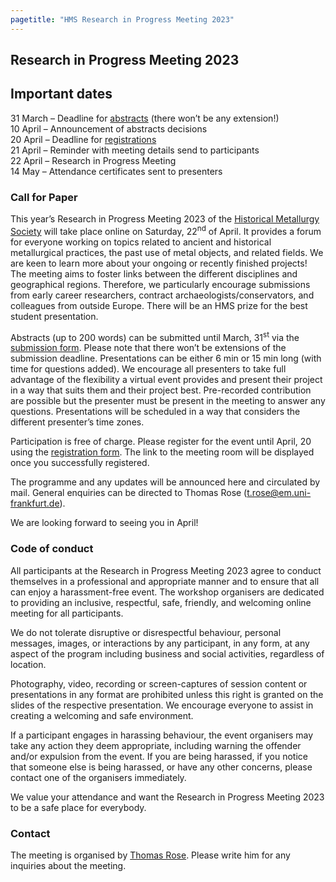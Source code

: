 ```yaml
---
pagetitle: "HMS Research in Progress Meeting 2023"
---
```


## Research in Progress Meeting 2023

::: {.callout-important icon=false} 

## Important dates
31 March -- Deadline for [abstracts](https://forms.gle/PJDpChyRJ7p7TKPk7){target="_blank"} (there won't be any extension!)  
10 April -- Announcement of abstracts decisions  
20 April -- Deadline for [registrations](https://forms.gle/oZnQKKX5VM6Vj1aN8){target="_blank"}  
21 April -- Reminder with meeting details send to participants  
22 April -- Research in Progress Meeting  
14 May -- Attendance certificates sent to presenters

::: 

### Call for Paper
This year’s Research in Progress Meeting 2023 of the [Historical Metallurgy Society](https://historicalmetallurgy.org/){target="_blank"} will take place online on Saturday, 22^nd^ of April. It provides a forum for everyone working on topics related to ancient and historical metallurgical practices, the past use of metal objects, and related fields. We are keen to learn more about your ongoing or recently finished projects! The meeting aims to foster links between the different disciplines and geographical regions. Therefore, we particularly encourage submissions from early career researchers, contract archaeologists/conservators, and colleagues from outside Europe. There will be an HMS prize for the best student presentation. 

Abstracts (up to 200 words) can be submitted until March, 31^st^ via the [submission form](https://forms.gle/PJDpChyRJ7p7TKPk7){target="_blank"}. Please note that there won't be extensions of the submission deadline. Presentations can be either 6 min or 15 min long (with time for questions added). We encourage all presenters to take full advantage of the flexibility a virtual event provides and present their project in a way that suits them and their project best. Pre-recorded contribution are possible but the presenter must be present in the meeting to answer any questions. Presentations will be scheduled in a way that considers the different presenter’s time zones. 

Participation is free of charge. Please register for the event until April, 20 using the [registration form](https://forms.gle/oZnQKKX5VM6Vj1aN8){target="_blank"}. The link to the meeting room will be displayed once you successfully registered.  

The programme and any updates will be announced here and circulated by mail. General enquiries can be directed to Thomas Rose (<t.rose@em.uni-frankfurt.de>).

We are looking forward to seeing you in April! 

<!--
### Programme
[UK = UTC +1  
Central Europe = UTC +2  
Eastern Time (USA) = UTC -4  
China = UTC +8  
India = UTC +5:30  
You can convert to your local time zone with e.g., [timeanddate.com](https://www.timeanddate.com/worldclock/converter.html?iso=20230422T090000&p1=1440)]{.aside}

| Time (UTC) | Contribution |
|------|----------------|
|9:30 | *Meow et al.* <br> The purrfect burrito |

-->
### Code of conduct
All participants at the Research in Progress Meeting 2023 agree to conduct themselves in a professional and appropriate manner and to ensure that all can enjoy a harassment-free event. The workshop organisers are dedicated to providing an inclusive, respectful, safe, friendly, and welcoming online meeting for all participants.

We do not tolerate disruptive or disrespectful behaviour, personal messages, images, or interactions by any participant, in any form, at any aspect of the program including business and social activities, regardless of location. 

Photography, video, recording or screen-captures of session content or presentations in any format are prohibited unless this right is granted on the slides of the respective presentation. We encourage everyone to assist in creating a welcoming and safe environment. 

If a participant engages in harassing behaviour, the event organisers may take any action they deem appropriate, including warning the offender and/or expulsion from the event. If you are being harassed, if you notice that someone else is being harassed, or have any other concerns, please contact one of the organisers immediately. 

We value your attendance and want the Research in Progress Meeting 2023 to be a safe place for everybody. 

### Contact
The meeting is organised by [Thomas Rose](mailto:t.rose@em.uni-frankfurt.de). Please write him for any inquiries about the meeting. 
